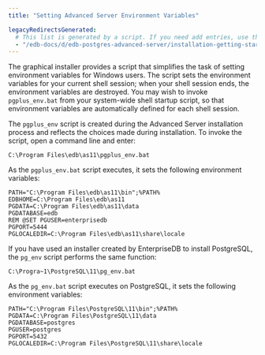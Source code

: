 ```yaml
---
title: "Setting Advanced Server Environment Variables"

legacyRedirectsGenerated:
  # This list is generated by a script. If you need add entries, use the `legacyRedirects` key.
  - "/edb-docs/d/edb-postgres-advanced-server/installation-getting-started/installation-guide-for-windows/11/EDB_Postgres_Advanced_Server_Installation_Guide_Windows.1.24.html"
---
```


<div id="setting_advanced_server_environment_variables" class="registered_link"></div>

The graphical installer provides a script that simplifies the task of setting environment variables for Windows users. The script sets the environment variables for your current shell session; when your shell session ends, the environment variables are destroyed. You may wish to invoke `pgplus_env.bat` from your system-wide shell startup script, so that environment variables are automatically defined for each shell session.

The `pgplus_env` script is created during the Advanced Server installation process and reflects the choices made during installation. To invoke the script, open a command line and enter:

```text
C:\Program Files\edb\as11\pgplus_env.bat
```

As the `pgplus_env.bat` script executes, it sets the following environment variables:

```text
PATH="C:\Program Files\edb\as11\bin";%PATH%
EDBHOME=C:\Program Files\edb\as11
PGDATA=C:\Program Files\edb\as11\data
PGDATABASE=edb
REM @SET PGUSER=enterprisedb
PGPORT=5444
PGLOCALEDIR=C:\Program Files\edb\as11\share\locale
```

If you have used an installer created by EnterpriseDB to install PostgreSQL, the `pg_env` script performs the same function:

```text
C:\Progra~1\PostgreSQL\11\pg_env.bat
```

As the `pg_env.bat` script executes on PostgreSQL, it sets the following environment variables:

```text
PATH="C:\Program Files\PostgreSQL\11\bin";%PATH%
PGDATA=C:\Program Files\PostgreSQL\11\data
PGDATABASE=postgres
PGUSER=postgres
PGPORT=5432
PGLOCALEDIR=C:\Program Files\PostgreSQL\11\share\locale
```

